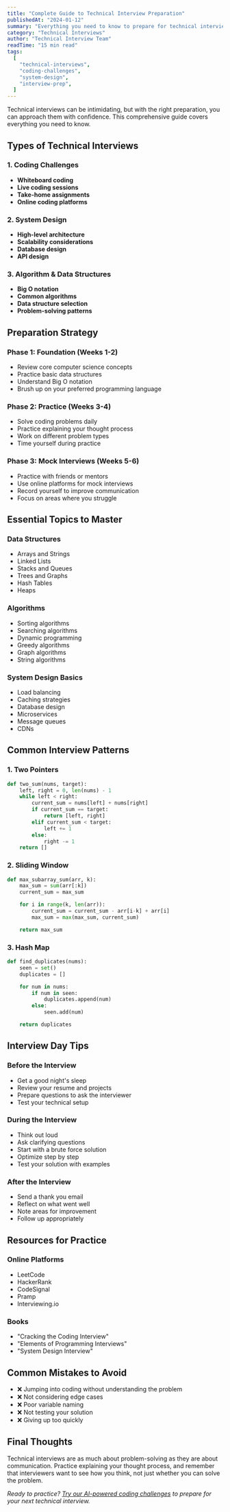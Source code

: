 ```yaml
---
title: "Complete Guide to Technical Interview Preparation"
publishedAt: "2024-01-12"
summary: "Everything you need to know to prepare for technical interviews, from coding challenges to system design questions and beyond."
category: "Technical Interviews"
author: "Technical Interview Team"
readTime: "15 min read"
tags:
  [
    "technical-interviews",
    "coding-challenges",
    "system-design",
    "interview-prep",
  ]
---
```


Technical interviews can be intimidating, but with the right preparation, you can approach them with confidence. This comprehensive guide covers everything you need to know.

## Types of Technical Interviews

### 1. Coding Challenges

- **Whiteboard coding**
- **Live coding sessions**
- **Take-home assignments**
- **Online coding platforms**

### 2. System Design

- **High-level architecture**
- **Scalability considerations**
- **Database design**
- **API design**

### 3. Algorithm & Data Structures

- **Big O notation**
- **Common algorithms**
- **Data structure selection**
- **Problem-solving patterns**

## Preparation Strategy

### Phase 1: Foundation (Weeks 1-2)

- Review core computer science concepts
- Practice basic data structures
- Understand Big O notation
- Brush up on your preferred programming language

### Phase 2: Practice (Weeks 3-4)

- Solve coding problems daily
- Practice explaining your thought process
- Work on different problem types
- Time yourself during practice

### Phase 3: Mock Interviews (Weeks 5-6)

- Practice with friends or mentors
- Use online platforms for mock interviews
- Record yourself to improve communication
- Focus on areas where you struggle

## Essential Topics to Master

### Data Structures

- Arrays and Strings
- Linked Lists
- Stacks and Queues
- Trees and Graphs
- Hash Tables
- Heaps

### Algorithms

- Sorting algorithms
- Searching algorithms
- Dynamic programming
- Greedy algorithms
- Graph algorithms
- String algorithms

### System Design Basics

- Load balancing
- Caching strategies
- Database design
- Microservices
- Message queues
- CDNs

## Common Interview Patterns

### 1. Two Pointers

```python
def two_sum(nums, target):
    left, right = 0, len(nums) - 1
    while left < right:
        current_sum = nums[left] + nums[right]
        if current_sum == target:
            return [left, right]
        elif current_sum < target:
            left += 1
        else:
            right -= 1
    return []
```

### 2. Sliding Window

```python
def max_subarray_sum(arr, k):
    max_sum = sum(arr[:k])
    current_sum = max_sum

    for i in range(k, len(arr)):
        current_sum = current_sum - arr[i-k] + arr[i]
        max_sum = max(max_sum, current_sum)

    return max_sum
```

### 3. Hash Map

```python
def find_duplicates(nums):
    seen = set()
    duplicates = []

    for num in nums:
        if num in seen:
            duplicates.append(num)
        else:
            seen.add(num)

    return duplicates
```

## Interview Day Tips

### Before the Interview

- Get a good night's sleep
- Review your resume and projects
- Prepare questions to ask the interviewer
- Test your technical setup

### During the Interview

- Think out loud
- Ask clarifying questions
- Start with a brute force solution
- Optimize step by step
- Test your solution with examples

### After the Interview

- Send a thank you email
- Reflect on what went well
- Note areas for improvement
- Follow up appropriately

## Resources for Practice

### Online Platforms

- LeetCode
- HackerRank
- CodeSignal
- Pramp
- Interviewing.io

### Books

- "Cracking the Coding Interview"
- "Elements of Programming Interviews"
- "System Design Interview"

## Common Mistakes to Avoid

- ❌ Jumping into coding without understanding the problem
- ❌ Not considering edge cases
- ❌ Poor variable naming
- ❌ Not testing your solution
- ❌ Giving up too quickly

## Final Thoughts

Technical interviews are as much about problem-solving as they are about communication. Practice explaining your thought process, and remember that interviewers want to see how you think, not just whether you can solve the problem.

_Ready to practice? [Try our AI-powered coding challenges](/features#coding-practice) to prepare for your next technical interview._
